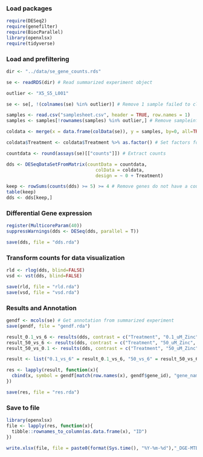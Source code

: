 ### Load packages
```r
require(DESeq2)
require(genefilter)
require(BiocParallel)
library(openxlsx)
require(tidyverse)
```

### Load and prefiltering
```r
dir <- "../data/se_gene_counts.rds"

se <- readRDS(dir) # Read summarized experiment object

outlier <- "X5_S5_L001"

se <- se[, !(colnames(se) %in% outlier)] # Remove 1 sample failed to cluster

samples <- read.csv("samplesheet.csv", header = TRUE, row.names = 1)
samples <- samples[!rownames(samples) %in% outlier,] # Remove sampleinfo failed to cluster

coldata <- merge(x = data.frame(colData(se)), y = samples, by=0, all=TRUE, sort = FALSE) %>% tibble::column_to_rownames(., "Row.names") # create coldata 

coldata$Treatment <- coldata$Treatment %>% as.factor() # Set factors for DESeq

countdata <- round(assays(se)[["counts"]]) # Extract counts

dds <- DESeqDataSetFromMatrix(countData = countdata,
                                 colData = coldata,
                                 design = ~ 0 + Treatment)

keep <- rowSums(counts(dds) >= 5) >= 4 # Remove genes do not have a count of 5 or more for at least 4 or more samples
table(keep)
dds <- dds[keep,]
```

### Differential Gene expression
```r
register(MulticoreParam(40))
suppressWarnings(dds <- DESeq(dds, parallel = T))

save(dds, file = "dds.rda")
```

### Transform counts for data visualization
```r
rld <- rlog(dds, blind=FALSE)
vsd <- vst(dds, blind=FALSE)

save(rld, file = "rld.rda")
save(vsd, file = "vsd.rda")
```


### Results and Annotation
```r
gendf <- mcols(se) # Get annotation from summarized experiment
save(gendf, file = "gendf.rda")

result_0.1_vs_6 <- results(dds, contrast = c("Treatment", "0.1_uM_Zinc", "6_uM_Zinc"))
result_50_vs_6 <- results(dds, contrast = c("Treatment", "50_uM_Zinc", "6_uM_Zinc"))
result_50_vs_0.1 <- results(dds, contrast = c("Treatment", "50_uM_Zinc", "0.1_uM_Zinc"))

result <- list("0.1_vs_6" = result_0.1_vs_6, "50_vs_6" = result_50_vs_6, "50_vs_0.1" = result_50_vs_0.1)

res <- lapply(result, function(x){
  cbind(x, symbol = gendf[match(row.names(x), gendf$gene_id), "gene_name"])
})

save(res, file = "res.rda")

```

### Save to file
```r
library(openxlsx)
file <- lapply(res, function(x){
  tibble::rownames_to_column(as.data.frame(x), "ID")
})

write.xlsx(file, file = paste0(format(Sys.time(), "%Y-%m-%d"),"_DGE-MTB.xlsx"))

```
